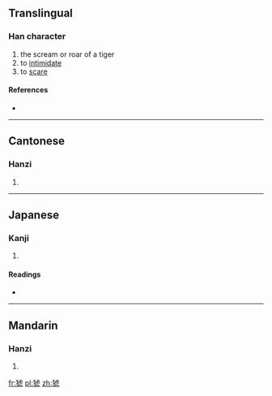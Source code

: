 ==Translingual==

===Han character===
{{Han char|rn=94|rad=犬|as=08|sn=11|four=4121<sub>7</sub>|canj=大竹卜心山 (KHYPU)}}

# the scream or roar of a tiger
# to [[intimidate]]
# to [[scare]]

====References====
* {{Han ref|kx=0712.140|dkj=20461|dj=1124.170|hdz=21353.010|uh=7307|ud=29447|bh=D662|bd=54882}}

----

==Cantonese==

===Hanzi===
{{yue-hanzi|jyut=haau1|y=haau1}}

# {{defn|lang=yue|sort=犬08}}

----

==Japanese==

===Kanji===
{{ja-kanji|grade=|rs=犬08}}

# {{defn|lang=ja|sort=犬08}}

====Readings====
* {{ja-readings|on=[[おう]] (ō), [[よう]] (yō), [[こう]] (kō), [[きょう]] (kyō)|kun=}}

----

==Mandarin==

===Hanzi===
{{cmn-hanzi|pin=[[yáo]] ([[yao2]])|wg=yao<sup>2</sup>}}

# {{defn|lang=cmn|sort=犬08}}

[[fr:猇]]
[[pl:猇]]
[[zh:猇]]